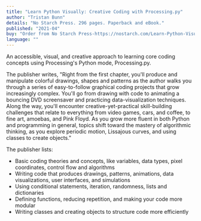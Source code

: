 ```yaml
---
title: "Learn Python Visually: Creative Coding with Processing.py"
author: "Tristan Bunn"
details: "No Starch Press. 296 pages. Paperback and eBook."
published: "2021-04"
buy: "Order from No Starch Press-https://nostarch.com/Learn-Python-Visually, Order from Amazon-https://www.amazon.com/Learn-Python-Visually-Tristan-Bunn/dp/1718500963"
language: ""
---
```


An accessible, visual, and creative approach to learning core coding concepts using Processing's Python mode, Processing.py.

The publisher writes, "Right from the first chapter, you'll produce and manipulate colorful drawings, shapes and patterns as the author walks you through a series of easy-to-follow graphical coding projects that grow increasingly complex. You'll go from drawing with code to animating a bouncing DVD screensaver and practicing data-visualization techniques. Along the way, you'll encounter creative-yet-practical skill-building challenges that relate to everything from video games, cars, and coffee, to fine art, amoebas, and Pink Floyd. As you grow more fluent in both Python and programming in general, topics shift toward the mastery of algorithmic thinking, as you explore periodic motion, Lissajous curves, and using classes to create objects."
 
The publisher lists:

- Basic coding theories and concepts, like variables, data types, pixel coordinates, control flow and algorithms
- Writing code that produces drawings, patterns, animations, data visualizations, user interfaces, and simulations
- Using conditional statements, iteration, randomness, lists and dictionaries
- Defining functions, reducing repetition, and making your code more modular
- Writing classes and creating objects to structure code more efficiently 

